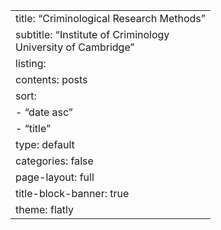 ---
title: "Criminological Research Methods"
subtitle: "Institute of Criminology<br>University of Cambridge"
listing:
  contents: posts
  sort:
    - "date asc"
    - "title"
  type: default
  categories: false
page-layout: full
title-block-banner: true
theme: flatly
---